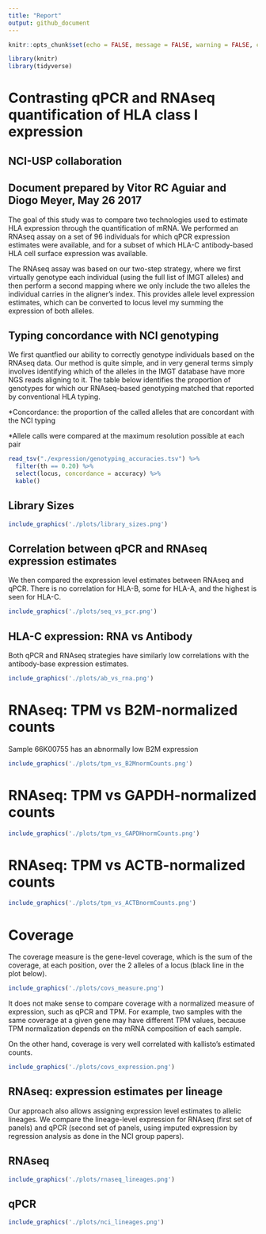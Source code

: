 ```yaml
---
title: "Report"
output: github_document
---
```


```r
knitr::opts_chunk$set(echo = FALSE, message = FALSE, warning = FALSE, comment = '')
```

```r
library(knitr)
library(tidyverse)
```

# Contrasting qPCR and RNAseq quantification of HLA class I expression 

## NCI-USP collaboration

## Document prepared by Vitor RC Aguiar and Diogo Meyer, May 26 2017

The goal of this study was to compare two technologies used to estimate HLA
expression through the quantification of mRNA. We performed an RNAseq assay on
a set of 96 individuals for which qPCR expression estimates were available, and
for a subset of which HLA-C antibody-based HLA cell surface expression was
available.

The RNAseq assay was based on our two-step strategy, where we first virtually
genotype each individual (using the full list of IMGT alleles) and then perform
a second mapping where we only include the two alleles the individual carries in
the aligner's index. This provides allele level expression estimates, which can
be converted to locus level my summing the expression of both alleles.

## Typing concordance with NCI genotyping

We first quantfied our ability to correctly genotype individuals based on the
RNAseq data. Our method is quite simple, and in very general terms simply
involves identifying which of the alleles in the IMGT database have more NGS
reads aligning to it. The table below identifies the proportion of genotypes for
which our RNAseq-based genotyping matched that reported by conventional HLA
typing.

\*Concordance: the proportion of the called alleles that are concordant with the NCI typing

\*Allele calls were compared at the maximum resolution possible at each pair

```r
read_tsv("./expression/genotyping_accuracies.tsv") %>%
  filter(th == 0.20) %>%
  select(locus, concordance = accuracy) %>%
  kable()
```

## Library Sizes

```r
include_graphics('./plots/library_sizes.png')
```

## Correlation between qPCR and RNAseq expression estimates

We then compared the expression level estimates between RNAseq and qPCR. There
is no correlation for HLA-B, some for HLA-A, and the highest is seen for HLA-C.

```r
include_graphics('./plots/seq_vs_pcr.png')
```

## HLA-C expression: RNA vs Antibody

Both qPCR and RNAseq strategies have similarly low correlations with the
antibody-base expression estimates.

```r
include_graphics('./plots/ab_vs_rna.png')
```

# RNAseq: TPM vs B2M-normalized counts

Sample 66K00755 has an abnormally low B2M expression

```r
include_graphics('./plots/tpm_vs_B2MnormCounts.png')
```

# RNAseq: TPM vs GAPDH-normalized counts

```r
include_graphics('./plots/tpm_vs_GAPDHnormCounts.png')
```

# RNAseq: TPM vs ACTB-normalized counts

```r
include_graphics('./plots/tpm_vs_ACTBnormCounts.png')
```

# Coverage

The coverage measure is the gene-level coverage, which is the sum of the coverage, at each position, over the 2 alleles of a locus (black line in the plot below).

```r
include_graphics('./plots/covs_measure.png')
```

It does not make sense to compare coverage with a normalized measure of expression, such as qPCR and TPM. For example, two samples with the same coverage at a given gene may have different TPM values, because TPM normalization depends on the mRNA composition of each sample.

On the other hand, coverage is very well correlated with kallisto's estimated counts.

```r
include_graphics('./plots/covs_expression.png')
```

## RNAseq: expression estimates per lineage

Our approach also allows assigning expression level estimates to allelic
lineages. We compare the lineage-level expression for RNAseq (first set of
panels) and qPCR (second set of panels, using imputed expression by regression analysis as done in the NCI group papers).

## RNAseq

```r
include_graphics('./plots/rnaseq_lineages.png')
```

## qPCR

```r
include_graphics('./plots/nci_lineages.png')
```




